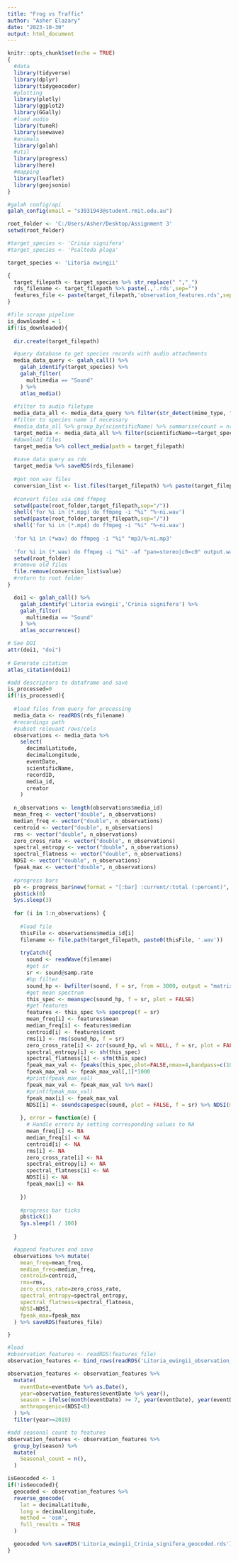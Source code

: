 ```yaml
---
title: "Frog vs Traffic"
author: "Asher Elazary"
date: "2023-10-30"
output: html_document
---
```


```r
knitr::opts_chunk$set(echo = TRUE)
{
  #data
  library(tidyverse)
  library(dplyr)
  library(tidygeocoder)
  #plotting
  library(plotly)
  library(ggplot2)
  library(GGally)
  #load audio
  library(tuneR)
  library(seewave)
  #animals
  library(galah)
  #util
  library(progress)
  library(here)
  #mapping
  library(leaflet)
  library(geojsonio)
}
```

```r
#galah config/api
galah_config(email = "s3931943@student.rmit.edu.au")

root_folder <- 'C:/Users/Asher/Desktop/Assignment 3'
setwd(root_folder)

#target_species <- 'Crinia signifera'
#target_species <- 'Psaltoda plaga'

target_species <- 'Litoria ewingii'

{
  target_filepath <- target_species %>% str_replace(" ","_")
  rds_filename <- target_filepath %>% paste(.,'.rds',sep="")
  features_file <- paste(target_filepath,'observation_features.rds',sep='_')
}
```

```r
#file scrape pipeline
is_downloaded = 1
if(!is_downloaded){
  
  dir.create(target_filepath)

  #query database to get species records with audio attachments
  media_data_query <- galah_call() %>%
    galah_identify(target_species) %>%
    galah_filter(
      multimedia == "Sound"
    ) %>%
    atlas_media()
  
  #filter to audio filetype
  media_data_all <- media_data_query %>% filter(str_detect(mime_type, "audio"))
  #filter to species name if necessary
  #media_data_all %>% group_by(scientificName) %>% summarise(count = n()) %>% arrange(desc(count))
  target_media <- media_data_all %>% filter(scientificName==target_species)
  #download files
  target_media %>% collect_media(path = target_filepath)
  
  #save data query as rds
  target_media %>% saveRDS(rds_filename)
  
  #get non wav files
  conversion_list <- list.files(target_filepath) %>% paste(target_filepath,.,sep="/") %>% as_tibble() %>% filter(!str_detect(value,".wav"))
  
  #convert files via cmd ffmpeg 
  setwd(paste(root_folder,target_filepath,sep="/"))
  shell('for %i in (*.mpg) do ffmpeg -i "%i" "%~ni.wav')
  setwd(paste(root_folder,target_filepath,sep="/"))
  shell('for %i in (*.mp4) do ffmpeg -i "%i" "%~ni.wav')
  
  'for %i in (*wav) do ffmpeg -i "%i" "mp3/%~ni.mp3'
  
  'for %i in (*.wav) do ffmpeg -i "%i" -af "pan=stereo|c0=c0" output.wav'
  setwd(root_folder)
  #remove old files
  file.remove(conversion_list$value)
  #return to root folder
}
```

```r
  doi1 <- galah_call() %>%
    galah_identify('Litoria ewingii','Crinia signifera') %>%
    galah_filter(
      multimedia == "Sound"
    ) %>%
    atlas_occurrences()

# See DOI 
attr(doi1, "doi") 
 
# Generate citation 
atlas_citation(doi1) 
```

```r
#add descriptors to dataframe and save
is_processed=0
if(!is_processed){
  
  #load files from query for processing
  media_data <- readRDS(rds_filename)
  #recordings path
  #subset relevant rows/cols
  observations <- media_data %>% 
    select(
      decimalLatitude,
      decimalLongitude,
      eventDate,
      scientificName,
      recordID,
      media_id,
      creator
    )
  
  n_observations <- length(observations$media_id)
  mean_freq <- vector("double", n_observations)
  median_freq <- vector("double", n_observations)
  centroid <- vector("double", n_observations)
  rms <- vector("double", n_observations)
  zero_cross_rate <- vector("double", n_observations)
  spectral_entropy <- vector("double", n_observations)
  spectral_flatness <- vector("double", n_observations)
  NDSI <- vector("double", n_observations)
  fpeak_max <- vector("double", n_observations)
  
  #progress bars
  pb <- progress_bar$new(format = "[:bar] :current/:total (:percent)", total = n_observations)
  pb$tick(0)
  Sys.sleep(3)
  
  for (i in 1:n_observations) {
    
    #load file
    thisFile <- observations$media_id[i]
    filename <- file.path(target_filepath, paste0(thisFile, '.wav'))
    
    tryCatch({
      sound <- readWave(filename)
      #get sr
      sr <- sound@samp.rate
      #hp filter
      sound_hp <- bwfilter(sound, f = sr, from = 3000, output = "matrix")
      #get mean spectrum
      this_spec <- meanspec(sound_hp, f = sr, plot = FALSE)
      #get features
      features <- this_spec %>% specprop(f = sr)
      mean_freq[i] <- features$mean
      median_freq[i] <- features$median
      centroid[i] <- features$cent
      rms[i] <- rms(sound_hp, f = sr)
      zero_cross_rate[i] <- zcr(sound_hp, wl = NULL, f = sr, plot = FALSE)
      spectral_entropy[i] <- sh(this_spec)
      spectral_flatness[i] <- sfm(this_spec)
      fpeak_max_val <- fpeaks(this_spec,plot=FALSE,nmax=4,bandpass=c(1000,16000))
      fpeak_max_val <- fpeak_max_val[,1]*1000
      #print(fpeak_max_val)
      fpeak_max_val <- fpeak_max_val %>% max()
      #print(fpeak_max_val)
      fpeak_max[i] <- fpeak_max_val
      NDSI[i] <- soundscapespec(sound, plot = FALSE, f = sr) %>% NDSI(max = TRUE)
      
    }, error = function(e) {
      # Handle errors by setting corresponding values to NA
      mean_freq[i] <- NA
      median_freq[i] <- NA
      centroid[i] <- NA
      rms[i] <- NA
      zero_cross_rate[i] <- NA
      spectral_entropy[i] <- NA
      spectral_flatness[i] <- NA
      NDSI[i] <- NA
      fpeak_max[i] <- NA
      
    })
    
    #progress bar ticks
    pb$tick(1)
    Sys.sleep(1 / 100)
    
  }

  #append features and save
  observations %>% mutate(
    mean_freq=mean_freq,
    median_freq=median_freq,
    centroid=centroid,
    rms=rms,
    zero_cross_rate=zero_cross_rate,
    spectral_entropy=spectral_entropy,
    spectral_flatness=spectral_flatness,
    NDSI=NDSI,
    fpeak_max=fpeak_max
  ) %>% saveRDS(features_file)

}
```

```r
#load
#observation_features <- readRDS(features_file)
observation_features <- bind_rows(readRDS('Litoria_ewingii_observation_features.rds'), readRDS('Crinia_signifera_observation_features.rds'))

observation_features <- observation_features %>% 
  mutate(
    eventDate=eventDate %>% as.Date(),
    year=observation_features$eventDate %>% year(),
    season = ifelse(month(eventDate) >= 7, year(eventDate), year(eventDate) - 1),
    anthropogenic=(NDSI<0)
  ) %>% 
  filter(year>=2019)

#add seasonal count to features
observation_features <- observation_features %>%
  group_by(season) %>%
  mutate(
    Seasonal_count = n(),
  )
```

```r
isGeocoded <- 1
if(!isGeocoded){
  geocoded <- observation_features %>%
  reverse_geocode(
    lat = decimalLatitude,
    long = decimalLongitude,
    method = 'osm',
    full_results = TRUE
  )

  geocoded %>% saveRDS('Litoria_ewingii_Crinia_signifera_geocoded.rds')
}
```
